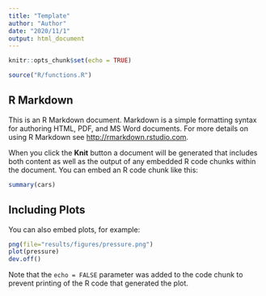 ```yaml
---
title: "Template"
author: "Author"
date: "2020/11/1"
output: html_document
---
```


```r
knitr::opts_chunk$set(echo = TRUE)
```


```r
source("R/functions.R")
```

## R Markdown

This is an R Markdown document. Markdown is a simple formatting syntax for authoring HTML, PDF, and MS Word documents. For more details on using R Markdown see <http://rmarkdown.rstudio.com>.

When you click the **Knit** button a document will be generated that includes both content as well as the output of any embedded R code chunks within the document. You can embed an R code chunk like this:

```r
summary(cars)
```

## Including Plots

You can also embed plots, for example:

```r
png(file="results/figures/pressure.png")
plot(pressure)
dev.off()
```

Note that the `echo = FALSE` parameter was added to the code chunk to prevent printing of the R code that generated the plot.
